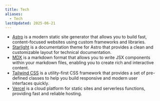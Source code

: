 ```yaml
---
title: Tech
aliases:
  - Tech
lastUpdated: 2025-06-21
---
```


- [Astro](https://astro.build) is a modern static site generator that allows you to build fast, content-focused websites using custom frameworks and libraries.
- [Starlight](https://starlight.astro.build) is a documentation theme for Astro that provides a clean and customizable layout for technical documentation.
- [MDX](https://mdxjs.com) is a markdown format that allows you to write JSX components within your markdown files, enabling you to create rich and interactive content.
- [Tailwind CSS](https://tailwindcss.com) is a utility-first CSS framework that provides a set of pre-defined classes to help you build responsive and modern user interfaces quickly.
- [Vercel](https://vercel.com) is a cloud platform for static sites and serverless functions, providing fast and reliable hosting.